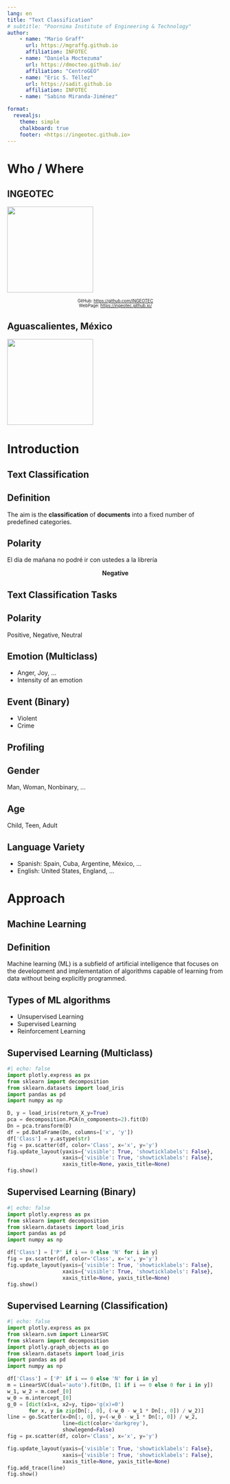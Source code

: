 ```yaml
---
lang: en
title: "Text Classification"
# subtitle: "Poornima Institute of Engineering & Technology"
author:
    - name: "Mario Graff"
      url: https://mgraffg.github.io
      affiliation: INFOTEC
    - name: "Daniela Moctezuma"
      url: https://dmocteo.github.io/
      affiliation: "CentroGEO"
    - name: "Eric S. Téllez"
      url: https://sadit.github.io
      affiliation: INFOTEC 
    - name: "Sabino Miranda-Jiménez"

format:
  revealjs:
    theme: simple
    chalkboard: true
    footer: <https://ingeotec.github.io>
---
```



# Who / Where 

## INGEOTEC

![](../../IberLEF2023/ingeotec-cuatro.png){width=200}

::: {style="font-size: 70%; text-align: center;"}  
GitHub: <https://github.com/INGEOTEC>  
WebPage: <https://ingeotec.github.io/>
:::


## Aguascalientes, México

![](../image/aguascalientes_edo.jpg){width=200}


# Introduction 

## Text Classification

::: {.callout-note icon=false}
# Definition
The aim is the **classification** of **documents** into a fixed number of predefined categories. 
::: 

::: {.callout-tip icon=false}
# Polarity
El día de mañana no podré ir con ustedes a la librería
:::

::: {.fragment style="font-size: 100%; text-align: center;"}
**Negative**
:::


## Text Classification Tasks

::: {.callout-tip icon=false}
# Polarity
Positive, Negative, Neutral
:::

::: {.callout-tip icon=false}
# Emotion (Multiclass)
* Anger, Joy, ...
* Intensity of an emotion
:::

::: {.callout-tip icon=false}
# Event (Binary)
* Violent
* Crime
:::


## Profiling

::: {.callout-tip icon=false}
# Gender
Man, Woman, Nonbinary, ...   
:::

::: {.callout-tip icon=false}
# Age
Child, Teen, Adult
:::

::: {.callout-tip icon=false}
# Language Variety
* Spanish: Spain, Cuba, Argentine, México, ...
* English: United States, England, ...
:::


# Approach 

## Machine Learning 

::: {.callout-note icon=false}
# Definition
Machine learning (ML) is a subfield of artificial intelligence that focuses on the development and implementation of algorithms capable of learning from data without being explicitly programmed.
:::

::: {.callout-note icon=false}
# Types of ML algorithms
* Unsupervised Learning
* Supervised Learning
* Reinforcement Learning
:::

## Supervised Learning (Multiclass) 
```python
#| echo: false
import plotly.express as px
from sklearn import decomposition
from sklearn.datasets import load_iris
import pandas as pd
import numpy as np

D, y = load_iris(return_X_y=True)
pca = decomposition.PCA(n_components=2).fit(D)
Dn = pca.transform(D)
df = pd.DataFrame(Dn, columns=['x', 'y'])
df['Class'] = y.astype(str)
fig = px.scatter(df, color='Class', x='x', y='y')
fig.update_layout(yaxis={'visible': True, 'showticklabels': False}, 
                  xaxis={'visible': True, 'showticklabels': False},
                  xaxis_title=None, yaxis_title=None)
fig.show()
```

## Supervised Learning (Binary) 

```python
#| echo: false
import plotly.express as px
from sklearn import decomposition
from sklearn.datasets import load_iris
import pandas as pd
import numpy as np

df['Class'] = ['P' if i == 0 else 'N' for i in y]
fig = px.scatter(df, color='Class', x='x', y='y')
fig.update_layout(yaxis={'visible': True, 'showticklabels': False}, 
                  xaxis={'visible': True, 'showticklabels': False},
                  xaxis_title=None, yaxis_title=None)
fig.show()
```

## Supervised Learning (Classification) 

```python
#| echo: false
import plotly.express as px
from sklearn.svm import LinearSVC
from sklearn import decomposition
import plotly.graph_objects as go
from sklearn.datasets import load_iris
import pandas as pd
import numpy as np

df['Class'] = ['P' if i == 0 else 'N' for i in y]
m = LinearSVC(dual='auto').fit(Dn, [1 if i == 0 else 0 for i in y])
w_1, w_2 = m.coef_[0]
w_0 = m.intercept_[0]
g_0 = [dict(x1=x, x2=y, tipo='g(x)=0')
       for x, y in zip(Dn[:, 0], (-w_0 - w_1 * Dn[:, 0]) / w_2)]
line = go.Scatter(x=Dn[:, 0], y=(-w_0 - w_1 * Dn[:, 0]) / w_2,
                  line=dict(color='darkgrey'),
                  showlegend=False)
fig = px.scatter(df, color='Class', x='x', y='y')

fig.update_layout(yaxis={'visible': True, 'showticklabels': False}, 
                  xaxis={'visible': True, 'showticklabels': False},
                  xaxis_title=None, yaxis_title=None)
fig.add_trace(line)
fig.show()
```

